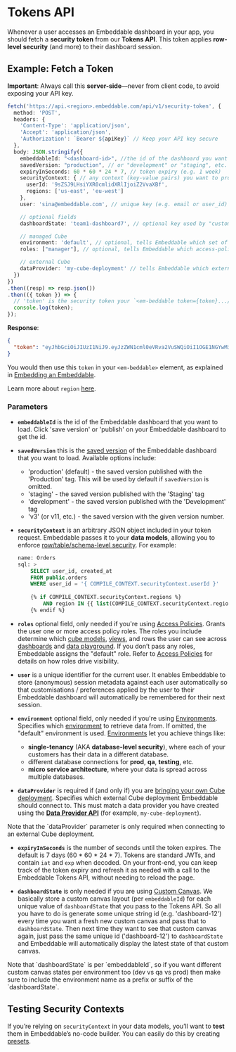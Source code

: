 # Tokens API

Whenever a user accesses an Embeddable dashboard in your app, you should fetch a **security token** from our **Tokens API**. This token applies **row-level security** (and more) to their dashboard session.

<Bruno/>

## Example: Fetch a Token

**Important**: Always call this **server-side**—never from client code, to avoid exposing your API key.

```ts
fetch('https://api.<region>.embeddable.com/api/v1/security-token', {
  method: 'POST',
  headers: {
    'Content-Type': 'application/json',
    'Accept': 'application/json',
    'Authorization': `Bearer ${apiKey}` // Keep your API key secure
  },
  body: JSON.stringify({
    embeddableId: "<dashboard-id>", //the id of the dashboard you want to load
    savedVersion: "production", // or "development" or "staging", etc.
    expiryInSeconds: 60 * 60 * 24 * 7, // token expiry (e.g. 1 week)
    securityContext: { // any context (key-value pairs) you want to provide to the SQL data models
      userId: '9sZSJ9LHsiYXR0cmlidXRlIjoiZ2VvaXBf',
      regions: ['us-east', 'eu-west']
    },
    user: 'sina@embeddable.com', // unique key (e.g. email or user_id) representing current user

    // optional fields
    dashboardState: 'team1-dashboard7', // optional key used by "custom canvas" functionality to store dashboard state

    // managed Cube
    environment: 'default', // optional, tells Embeddable which set of databases to retrieve data from
    roles: ["manager"], // optional, tells Embeddable which access-policy roles to grant this user e.g. manager, admin etc.

    // external Cube 
    dataProvider: 'my-cube-deployment' // tells Embeddable which external Cube deployment to connect to
  })
})
.then((resp) => resp.json())
.then(({ token }) => {
  // 'token' is the security token your `<em-beddable token={token}.../>` web component needs
  console.log(token);
});
```

**Response**:
```json
{
  "token": "eyJhbGciOiJIUzI1NiJ9.eyJzZWN1cml0eVRva2VuSWQiOiI1OGE1NGYwMi0xNTJmLTQxMjgtYWZmZC0zMDhhYzI0NTE5ZGQiLCJpYXQiOjE3MDczMTU1NDUsImV4cCI6MTcwNzkyMDM0NX0.lnovN0xTMCjLcxGTIfzFD9cYRIAZjn6S7sew-ih11lM"
}
```

You would then use this `token` in your `<em-beddable>` element, as explained in [Embedding an Embeddable](/deployment/embedding#how-it-works).

Learn more about `region` [here](/deployment/deployment-regions).


### Parameters

- **`embeddableId`** is the id of the Embeddable dashboard that you want to load.  Click 'save version' or 'publish' on your Embeddable dashboard to get the id.
- **`savedVersion`** this is the [saved version](/deployment/versions) of the Embeddable dashboard that you want to load.  Available options include: 
  - 'production' (default) - the saved version published with the 'Production' tag.  This will be used by default if `savedVersion` is omitted.
  - 'staging' - the saved version published with the 'Staging' tag
  - 'development' - the saved version published with the 'Development' tag
  - 'v3' (or v11, etc.) - the saved version with the given version number.
- **`securityContext`** is an arbitrary JSON object included in your token request. Embeddable passes it to your **data models**, allowing you to enforce [row/table/schema-level security](/data-modeling/row-level-security). For example:

    ```sql
    name: Orders
    sql: >
        SELECT user_id, created_at
        FROM public.orders
        WHERE user_id = '{ COMPILE_CONTEXT.securityContext.userId }'
        
        {% if COMPILE_CONTEXT.securityContext.regions %}
            AND region IN {{ list(COMPILE_CONTEXT.securityContext.regions) }}
        {% endif %}
    ```
    
- **`roles`** optional field, only needed if you're using [Access Policies](/data-modeling/access-policies). Grants the user one or more access policy roles. The roles you include determine which [cube models](/data-modeling/defining-models), [views](/data-modeling/views), and rows the user can see across [dashboards](/dashboards/introduction) and [data playground](/data-modeling/testing-models). If you don’t pass any roles, Embeddable assigns the "default" role. Refer to [Access Policies](/data-modeling/access-policies) for details on how roles drive visibility.

- **`user`** is a unique identifier for the current user. It enables Embeddable to store (anonymous) session metadata against each user automatically so that customisations / preferences applied by the user to their Embeddable dashboard will automatically be remembered for their next session.

- **`environment`** optional field, only needed if you're using [Environments](/data/environments). Specifies which [environment](/data/environments) to retrieve data from. If omitted, the "default" environment is used. [Environments](/data/environments) let you achieve things like:
    - **single-tenancy** (AKA **database-level security**), where each of your customers has their data in a different database.
    - different database connections for **prod**, **qa**, **testing**, etc. 
    - **micro service architecture**, where your data is spread across multiple databases.

- **`dataProvider`** is required if (and only if) you are [bringing your own Cube deployment](/data/bring-your-own-cube). Specifies which external Cube deployment Embeddable should connect to. This must match a data provider you have created using the [**Data Provider API**](/data/cube-cloud#data-provider-api) (for example, `my-cube-deployment`). 
<Callout emoji="💡">
  Note that the `dataProvider` parameter is only required when connecting to an external Cube deployment.
</Callout>

- **`expiryInSeconds`** is the number of seconds until the token expires. The default is 7 days (60 * 60 * 24 * 7). Tokens are standard JWTs, and contain `iat` and `exp` when decoded. On your front-end, you can keep track of the token expiry and refresh it as needed with a call to the Embeddable Tokens API, without needing to reload the page.

- **`dashboardState`** is only needed if you are using [Custom Canvas](/dashboards/custom-canvas). We basically store a custom canvas layout (per `embeddableId`) for each unique value of `dashboardState` that you pass to the Tokens API.  So all you have to do is generate some unique string id (e.g. 'dashboard-12') every time you want a fresh new custom canvas and pass that to `dashboardState`.  Then next time they want to see that custom canvas again, just pass the same unique id ('dashboard-12') to `dashboardState` and Embeddable will automatically display the latest state of that custom canvas.
<Callout emoji="💡">
  Note that `dashboardState` is per `embeddableId`, so if you want different custom canvas states per environment too (dev vs qa vs prod) then make sure to include the environment name as a prefix or suffix of the `dashboardState`.
</Callout>

## Testing Security Contexts

If you’re relying on `securityContext` in your data models, you’ll want to **test** them in Embeddable’s no-code builder. You can easily do this by creating [presets](/data-modeling/row-level-security#testing-security-contexts-in-embeddable). 
